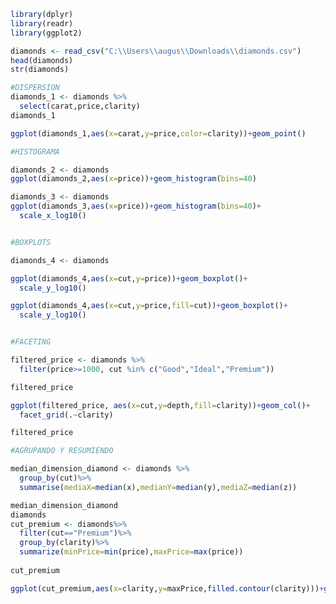 ```{r}
library(dplyr)
library(readr)
library(ggplot2)

diamonds <- read_csv("C:\\Users\\augus\\Downloads\\diamonds.csv")
head(diamonds)
str(diamonds)

#DISPERSION
diamonds_1 <- diamonds %>%
  select(carat,price,clarity)
diamonds_1

ggplot(diamonds_1,aes(x=carat,y=price,color=clarity))+geom_point()

#HISTOGRAMA

diamonds_2 <- diamonds
ggplot(diamonds_2,aes(x=price))+geom_histogram(bins=40)

diamonds_3 <- diamonds
ggplot(diamonds_3,aes(x=price))+geom_histogram(bins=40)+
  scale_x_log10()


#BOXPLOTS

diamonds_4 <- diamonds

ggplot(diamonds_4,aes(x=cut,y=price))+geom_boxplot()+
  scale_y_log10()

ggplot(diamonds_4,aes(x=cut,y=price,fill=cut))+geom_boxplot()+
  scale_y_log10()


#FACETING

filtered_price <- diamonds %>%
  filter(price>=1000, cut %in% c("Good","Ideal","Premium"))

filtered_price

ggplot(filtered_price, aes(x=cut,y=depth,fill=clarity))+geom_col()+
  facet_grid(.~clarity)

filtered_price

#AGRUPANDO Y RESUMIENDO

median_dimension_diamond <- diamonds %>%
  group_by(cut)%>%
  summarise(mediaX=median(x),medianY=median(y),mediaZ=median(z))

median_dimension_diamond
diamonds
cut_premium <- diamonds%>%
  filter(cut=="Premium")%>%
  group_by(clarity)%>%
  summarize(minPrice=min(price),maxPrice=max(price))
  
cut_premium

ggplot(cut_premium,aes(x=clarity,y=maxPrice,filled.contour(clarity)))+geom_col()

```

